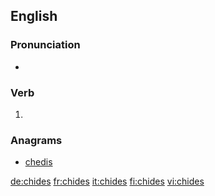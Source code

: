 ==English==

===Pronunciation===
* {{rhymes|aɪdz|lang=en}}

===Verb===
{{head|en}}

# {{en-third-person singular of|chide}}

===Anagrams===
* [[chedis#English|chedis]]

[[de:chides]]
[[fr:chides]]
[[it:chides]]
[[fi:chides]]
[[vi:chides]]